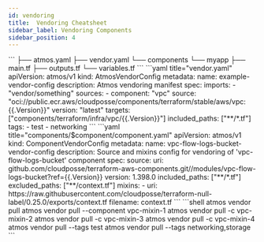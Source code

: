 ```yaml
---
id: vendoring
title:  Vendoring Cheatsheet
sidebar_label: Vendoring Components
sidebar_position: 4
---
```



<CardGroup title="Configuration" className="cheatsheet">
  <Card title="Filsystem Layout">
  ```
  ├── atmos.yaml
  ├── vendor.yaml
  └── components
      └── myapp
         ├── main.tf
         ├── outputs.tf
         └── variables.tf
  ```
  </Card>

  <Card title="Vendor Schema">
  ```yaml title="vendor.yaml"
  apiVersion: atmos/v1
  kind: AtmosVendorConfig
  metadata:
    name: example-vendor-config
    description: Atmos vendoring manifest
  spec:
    imports:
      - "vendor/something"
    sources:
      - component: "vpc"
        source: "oci://public.ecr.aws/cloudposse/components/terraform/stable/aws/vpc:{{.Version}}"
        version: "latest"
        targets: ["components/terraform/infra/vpc/{{.Version}}"]
        included_paths: ["**/*.tf"]
        tags:
          - test
          - networking
    ```
  </Card>

  
  <Card title="Componet Schema">
    ```yaml title="components/$component/component.yaml"
    apiVersion: atmos/v1
    kind: ComponentVendorConfig
    metadata:
      name: vpc-flow-logs-bucket-vendor-config
      description: Source and mixins config for vendoring of 'vpc-flow-logs-bucket' component
    spec:
      source:
        uri: github.com/cloudposse/terraform-aws-components.git//modules/vpc-flow-logs-bucket?ref={{.Version}}
        version: 1.398.0
        included_paths: ["**/*.tf"]
        excluded_paths: ["**/context.tf"]
      mixins:
        - uri: https://raw.githubusercontent.com/cloudposse/terraform-null-label/0.25.0/exports/context.tf
          filename: context.tf
      ```
  </Card>
</CardGroup>

<CardGroup title="Commands" className="cheatsheet">
    <Card title="Vendor Pull">
    ```shell
    atmos vendor pull
    atmos vendor pull --component vpc-mixin-1
    atmos vendor pull -c vpc-mixin-2
    atmos vendor pull -c vpc-mixin-3
    atmos vendor pull -c vpc-mixin-4
    atmos vendor pull --tags test
    atmos vendor pull --tags networking,storage
    ```
    </Card>    
</CardGroup>

